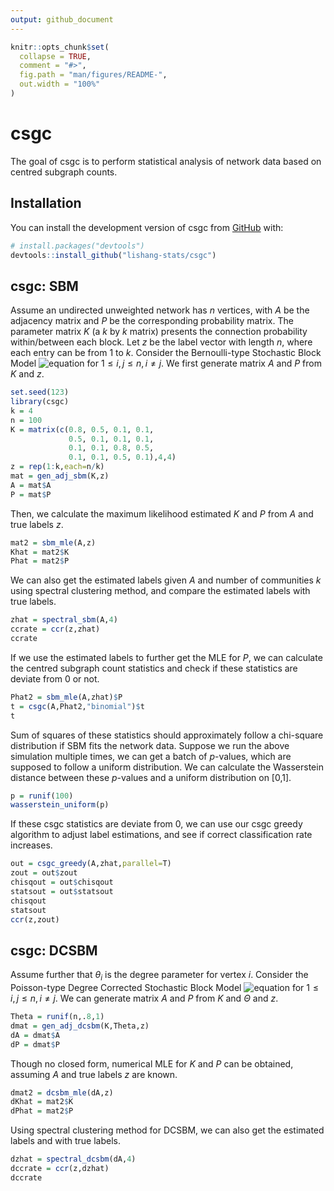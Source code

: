 ```yaml
---
output: github_document
---
```


<!-- README.md is generated from README.Rmd. Please edit that file -->

```r
knitr::opts_chunk$set(
  collapse = TRUE,
  comment = "#>",
  fig.path = "man/figures/README-",
  out.width = "100%"
)
```

# csgc

<!-- badges: start -->
<!-- badges: end -->

The goal of csgc is to perform statistical analysis of network data based on centred subgraph counts.

## Installation

You can install the development version of csgc from [GitHub](https://github.com/) with:

``` r
# install.packages("devtools")
devtools::install_github("lishang-stats/csgc")
```

## csgc: SBM

Assume an undirected unweighted network has $n$ vertices, with $A$ be the adjacency matrix and $P$ be the corresponding probability matrix. The parameter matrix $K$ (a $k$ by $k$ matrix) presents the connection probability within/between each block. Let $z$ be the label vector with length $n$, where each entry can be from $1$ to $k$. Consider the Bernoulli-type Stochastic Block Model
![equation](https://latex.codecogs.com/svg.latex?A_{ij}=A_{ji}\overset{i.i.d.}{\sim} \mathop{\mathrm{Be}}\left(k_{z_iz_j}\right))
for $1\leq i,j\leq n, i\ne j$. We first generate matrix $A$ and $P$ from $K$ and $z$.

```r
set.seed(123)
library(csgc)
k = 4
n = 100
K = matrix(c(0.8, 0.5, 0.1, 0.1,
             0.5, 0.1, 0.1, 0.1,
             0.1, 0.1, 0.8, 0.5,
             0.1, 0.1, 0.5, 0.1),4,4)
z = rep(1:k,each=n/k)
mat = gen_adj_sbm(K,z)
A = mat$A
P = mat$P
```

Then, we calculate the maximum likelihood estimated $K$ and $P$ from $A$ and true labels $z$.

```r
mat2 = sbm_mle(A,z)
Khat = mat2$K
Phat = mat2$P
```

We can also get the estimated labels given $A$ and number of communities $k$ using spectral clustering method, and compare the estimated labels with true labels.

```r
zhat = spectral_sbm(A,4)
ccrate = ccr(z,zhat)
ccrate
```

If we use the estimated labels to further get the MLE for $P$, we can calculate the centred subgraph count statistics and check if these statistics are deviate from 0 or not.

```r
Phat2 = sbm_mle(A,zhat)$P
t = csgc(A,Phat2,"binomial")$t
t
```

Sum of squares of these statistics should approximately follow a chi-square distribution if SBM fits the network data. Suppose we run the above simulation multiple times, we can get a batch of $p$-values, which are supposed to follow a uniform distribution. We can calculate the Wasserstein distance between these $p$-values and a uniform distribution on [0,1].

```r
p = runif(100)
wasserstein_uniform(p)
```

If these csgc statistics are deviate from 0, we can use our csgc greedy algorithm to adjust label estimations, and see if correct classification rate increases.

```r
out = csgc_greedy(A,zhat,parallel=T)
zout = out$zout
chisqout = out$chisqout
statsout = out$statsout
chisqout
statsout
ccr(z,zout)
```

## csgc: DCSBM
Assume further that $\theta_i$ is the degree parameter for vertex $i$. Consider the Poisson-type Degree Corrected Stochastic Block Model
![equation](https://latex.codecogs.com/svg.latex?A_{ij}=A_{ji}\overset{i.i.d.}{\sim}%20\mathop{\mathrm{Po}}\left(\theta_i%20\theta_j%20k_{z_iz_j}\right))
for $1\leq i,j\leq n, i\ne j$. We can generate matrix $A$ and $P$ from $K$ and $\Theta$ and $z$.

```r
Theta = runif(n,.8,1)
dmat = gen_adj_dcsbm(K,Theta,z)
dA = dmat$A
dP = dmat$P
```

Though no closed form, numerical MLE for $K$ and $P$ can be obtained, assuming $A$ and true labels $z$ are known.

```r
dmat2 = dcsbm_mle(dA,z)
dKhat = mat2$K
dPhat = mat2$P
```

Using spectral clustering method for DCSBM, we can also get the estimated labels and with true labels.

```r
dzhat = spectral_dcsbm(dA,4)
dccrate = ccr(z,dzhat)
dccrate
```
